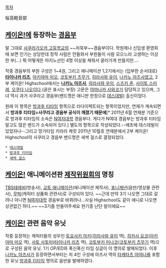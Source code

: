 [[목차]]

桜高軽音部

== [[케이온!]]에 등장하는 [[경음부]] ==
말 그대로 [[사쿠라가오카 고등학교]]의 ~~처묵부~~경음부이다.
학원제나 신입생 환영회 때 보면 인기는 상당한데 정작 사람은 안들와서 부원들이 사람 모으느라 고생하는 이상한 부(…) 뭐 어떻게든 마지노선인 4명 이상을 채워서 굴러가게 만들지만….

작중 경음부의 부원 구성은 1~4권, 그리고 애니메이션 1,2기에서는 (입부한 순서대로) '''[[타이나카 리츠]]''', [[아키야마 미오]], [[코토부키 츠무기]], [[히라사와 유이]], [[나카노 아즈사]]였고, 2부 케이온! Highschool에서는 '''[[나카노 아즈사]]''', [[히라사와 우이]], [[스즈키 쥰]], [[사이토 스미레]], [[오쿠다 나오]]이다.(굵은 표시는 부장) 고문은 [[야마나카 사와코]]가 담당하고 있으며, 그녀 역시 과거 사쿠라고 경음부(밴드명은 애니판 한정으로 [[데스데빌]]) 출신이었다.

원래 이 항목은 [[방과후 티타임]] 항목으로 리다이렉트되는 항목이었지만, 연재가 계속되면서 '''방과후 티타임=사쿠라고 경음부 공식이 깨졌기 때문에'''[* 2011년 6월 연재분 기준으로 방과후 티타임의 소속은 [[N여자대학]] 경음부다. 게다가 N여대 경음부는 방과후 티타임 말고도 많은 밴드가 소속되어 있다.] 별도의 항목으로 작성되었다.--애초에 데스데빌이 있었자나--그리고 망가타임 키라라 케럿 2011년 10월호 연재분에서 2부 케이온! Highschool의 사쿠라고 경음부 밴드명은 새싹 걸스로 결정되었다.

 * [[데스데빌]]
 * [[방과후 티타임]]
 * [[새싹 걸스]]

== [[케이온!]] 애니메이션판 [[제작위원회]]의 명칭 ==
[[TBS테레비]](방송사), [[교토 애니메이션]](애니메이션 제작사), [[포니캐년]](음반/영상물 관련사), [[무빅]](캐릭터 상품화 관련사)로 구성되어 있다.
~~근데 만약 3기 나오면 그대로 갈려나 아니면 [[N여자대학]] 경음부로 바뀌려나...사실 Highschool도 같이 애니로 나오면 상관없긴 하다.~~ ~~3기좀 만들어주세요 현기증 난단 말이에요~~

== [[케이온!]] 관련 음악 유닛 ==
작중 등장하는 캐릭터들의 성우인 [[토요사키 아키]]([[히라사와 유이]] 역), [[히카사 요코]]([[아키야마 미오]] 역), [[사토 사토미]]([[타이나카 리츠]] 역), [[코토부키 미나코]]([[코토부키 츠무기]] 역)으로 구성된 음악 유닛. 1기 OP/ED와 푹신푹신 타임 싱글이 이 명의로 발매되었다.
이후 [[나카노 아즈사]]가 등장하면서부터는 저 4인 구성에 아즈사 역의 [[타케타츠 아야나]]를 포함한 유닛 [[방과후 티타임]] 명의로 음반을 발매하였다.
